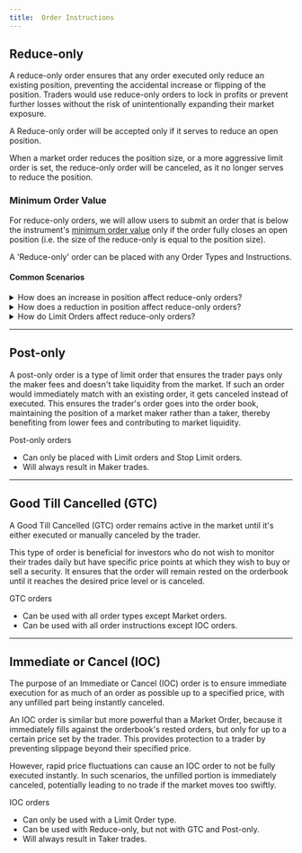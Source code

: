 ```yaml
---
title:  Order Instructions
---
```


## Reduce-only

A reduce-only order ensures that any order executed only reduce an existing position, preventing the accidental increase or flipping of the position. Traders would use reduce-only orders to lock in profits or prevent further losses without the risk of unintentionally expanding their market exposure.

A Reduce-only order will be accepted only if it serves to reduce an open position.

When a market order reduces the position size, or a more aggressive limit order is set, the reduce-only order will be canceled, as it no longer serves to reduce the position.

### Minimum Order Value

For reduce-only orders, we will allow users to submit an order that is below the instrument's [minimum order value](./#minimum-order-value) only if the order fully closes an open position (i.e. the size of the reduce-only is equal to the position size).

<Info>
A 'Reduce-only' order can be placed with any Order Types and Instructions.
</Info>

#### Common Scenarios

<details>

<summary>How does an increase in position affect reduce-only orders?</summary>

When a position was increased by other trades, all existing reduce-only orders will remain unchanged.



For example:

* A trader currently has
  * Long 100 ETH position
  * Reduce-only Limit Sell Order of 100 ETH @ $4,500
* If the trader submits a Market Buy Order of any amount of ETH:
  * the Reduce-only Limit Sell Order remains open.

</details>

<details>

<summary>How does a reduction in position affect reduce-only orders?</summary>

When a position has been reduced / closed / reversed by other trades, existing reduce-only orders that has an amount greater than the current position will be cancelled.



Example 1:

* A trader currently has
  * Long 100 ETH position
  * Reduce-only Limit Sell Order of 100 ETH @ $4,500
* If the trader submits a Market Sell Order of any amount of ETH:
  * the Reduce-only Limit Sell Order will be cancelled.



Example 2:

* A trader currently has
  * Long 100 ETH position
  * Reduce-only Limit Sell Order of 60 ETH @ $4,500
* If the trader submits a Market Sell Order of 40 ETH or less:
  * the Reduce-only Limit Sell Order remains open.
* If the trader submits a Market Sell Order of more than 40 ETH:
  * the Reduce-only Limit Sell Order will be cancelled.

</details>

<details>

<summary>How do Limit Orders affect reduce-only orders?</summary>



For example, a trader currently has:

* Long 100 ETH position
* Reduce-only Limit Sell Order of 50 ETH @ $4,500
* Reduce-only Limit Sell Order of 50 ETH @ $4,600



Scenario 1: If the trader submits a Limit Sell Order of 1 ETH @ $4,400

* the Reduce-only Limit Sell Order of 50 ETH @ $4,500 remains open.
* the Reduce-only Limit Sell Order of 50 ETH @ $4,600 will be cancelled.



Scenario 2: If the trader submits a Limit Sell Order of 1 ETH @ $4,700

* Both the Reduce-only Limit Sell Orders remains open.
* The new Limit Sell Order of 1 ETH @ $4,700 is opened.



Scenario 3: If the trader submits a Reduce-only Limit Sell Order of 1 ETH @ $4,700

* The new order (Reduce-only Limit Sell Order of 1 ETH @ $4,700) will be rejected (cancelled).

</details>

***



## Post-only

A post-only order is a type of limit order that ensures the trader pays only the maker fees and doesn't take liquidity from the market. If such an order would immediately match with an existing order, it gets canceled instead of executed. This ensures the trader's order goes into the order book, maintaining the position of a market maker rather than a taker, thereby benefiting from lower fees and contributing to market liquidity.

<Info>
Post-only orders

* Can only be placed with Limit orders and Stop Limit orders.
* Will always result in Maker trades.
</Info>

***



## Good Till Cancelled (GTC)

A Good Till Cancelled (GTC) order remains active in the market until it's either executed or manually canceled by the trader.

This type of order is beneficial for investors who do not wish to monitor their trades daily but have specific price points at which they wish to buy or sell a security. It ensures that the order will remain rested on the orderbook until it reaches the desired price level or is canceled.

<Info>
GTC orders

* Can be used with all order types except Market orders.
* Can be used with all order instructions except IOC orders.
</Info>

***



## Immediate or Cancel (IOC)

The purpose of an Immediate or Cancel (IOC) order is to ensure immediate execution for as much of an order as possible up to a specified price, with any unfilled part being instantly canceled.

An IOC order is similar but more powerful than a Market Order, because it immediately fills against the orderbook's rested orders, but only for up to a certain price set by the trader. This provides protection to a trader by preventing slippage beyond their specified price.

However, rapid price fluctuations can cause an IOC order to not be fully executed instantly. In such scenarios, the unfilled portion is immediately canceled, potentially leading to no trade if the market moves too swiftly.

<Info>
IOC orders

* Can only be used with a Limit Order type.
* Can be used with Reduce-only, but not with GTC and Post-only.
* Will always result in Taker trades.
</Info>
